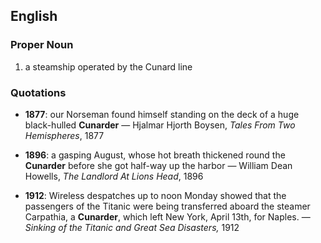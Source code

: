==English==
===Proper Noun===
#a steamship operated by the Cunard line

===Quotations===
*'''1877''': our Norseman found himself standing on the deck of a huge black-hulled '''Cunarder''' &mdash; Hjalmar Hjorth Boysen, ''Tales From Two Hemispheres'', 1877

*'''1896''': a gasping August, whose hot breath thickened round the '''Cunarder''' before she got half-way up the harbor &mdash; William Dean Howells, ''The Landlord At Lions Head'', 1896

*'''1912''': Wireless despatches up to noon Monday showed that the passengers of the Titanic were being transferred aboard the steamer Carpathia, a '''Cunarder''', which left New York, April 13th, for Naples. &mdash; ''Sinking of the Titanic and Great Sea Disasters,'' 1912